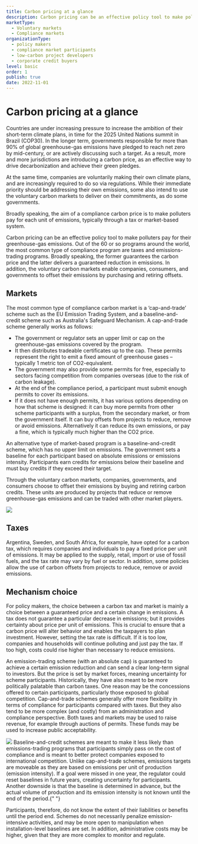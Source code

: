 ```yaml
---
title: Carbon pricing at a glance
description: Carbon pricing can be an effective policy tool to make polluters pay for their greenhouse-gas emissions. Out of the 60 or so programs around the world, the most common are taxes and emission-trading programs. Broadly speaking, the former guarantees the carbon price and the latter delivers a guaranteed reduction in emissions.
marketType:
  - Voluntary markets
  - Compliance markets
organizationType:
  - policy makers
  - compliance market participants
  - low-carbon project developers
  - corporate credit buyers
level: basic
order: 1
publish: true
date: 2022-11-01
---
```


# Carbon pricing at a glance

Countries are under increasing pressure to increase the ambition of their short-term climate plans, in time for the 2025 United Nations summit  in Brazil (COP30).  In the longer term, governments responsible for more than 90% of global greenhouse-gas emissions have pledged to reach net zero by mid-century, or are actively discussing such a target. As a result, more and more jurisdictions are introducing a carbon price, as an effective way to drive decarbonization and achieve their green pledges.

At the same time, companies are voluntarily making their own climate plans, and are increasingly required to do so via regulations. While their immediate priority should be addressing their own emissions, some also intend to use the voluntary carbon markets to deliver on their commitments, as do some governments. 

Broadly speaking, the aim of a compliance  carbon price is to make polluters pay for each unit of emissions, typically through a tax or market-based system.

<KeyMessage>
  Carbon pricing can be an effective policy tool to make polluters pay for their
  greenhouse-gas emissions. Out of the 60 or so programs around the world, the
  most common type of compliance program are taxes and emissions-trading programs. Broadly speaking, the
  former guarantees the carbon price and the latter delivers a guaranteed
  reduction in emissions. In addition, the voluntary carbon markets enable companies, consumers, and governments to offset their emissions by purchasing and retiring offsets.
</KeyMessage>

## Markets

The most common type of compliance carbon market is a ‘cap-and-trade’ scheme such as the EU Emission Trading System, and a baseline-and-credit scheme such as Australia's Safeguard Mechanism. A cap-and-trade scheme generally works as follows:

- The government or regulator sets an upper limit or cap on the greenhouse-gas emissions covered by the program.
- It then distributes tradeable certificates up to the cap. These permits represent the right to emit a fixed amount of greenhouse gases – typically 1 metric ton of CO2-equivalent.
- The government may also provide some permits for free, especially to sectors facing competition from companies overseas (due to the risk of carbon leakage).
- At the end of the compliance period, a participant must submit enough permits to cover its emissions.
- If it does not have enough permits, it has various options depending on how that scheme is designed: it can buy more permits from other scheme participants with a surplus, from the secondary market, or from the government itself. It can buy offsets from projects to reduce, remove or avoid emissions. Alternatively it can reduce its own emissions, or pay a fine, which is typically much higher than the CO2 price.

An alternative type of market-based program is a baseline-and-credit scheme, which has no upper limit on emissions. The government sets a baseline for each participant based on absolute emissions or emissions intensity. Participants earn credits for emissions below their baseline and must buy credits if they exceed their target.

Through the voluntary carbon markets, companies, governments, and consumers choose to offset their emissions by buying and retiring carbon credits. These units are produced by projects that reduce or remove greenhouse-gas emissions and can be traded with other market players.

<Image src="at-a-glance-1.png" ratio={0} />

## Taxes

Argentina, Sweden, and South Africa, for example, have opted for a carbon tax, which requires companies and individuals to pay a fixed price per unit of emissions. It may be applied to the supply, retail, import or use of fossil fuels, and the tax rate may vary by fuel or sector. In addition, some policies allow the use of carbon offsets from projects to reduce, remove or avoid emissions.

## Mechanism choice

For policy makers, the choice between a carbon tax and market is mainly a choice between a guaranteed price and a certain change in emissions. A tax does not guarantee a particular decrease in emissions; but it provides certainty about price per unit of emissions. This is crucial to ensure that a carbon price will alter behavior and enables the taxpayers to plan investment. However, setting the tax rate is difficult. If it is too low, companies and households will continue polluting and just pay the tax. If too high, costs could rise higher than necessary to reduce emissions.

An emission-trading scheme (with an absolute cap) is guaranteed to achieve a certain emission reduction and can send a clear long-term signal to investors. But the price is set by market forces, meaning uncertainty for scheme participants. Historically, they have also meant to be more politically palatable than carbon taxes. One reason may be the concessions offered to certain participants, particularly those exposed to global competition. Cap-and-trade schemes generally offer more flexibility in terms of compliance for participants compared with taxes. But they also tend to be more complex (and costly) from an administration and compliance perspective. Both taxes and markets may be used to raise revenue, for example through auctions of permits. These funds may be used to increase public acceptability.

<Image src="at-a-glance-2.png" ratio={0} />
Baseline-and-credit schemes are meant to make it less likely than emissions-trading
programs that participants simply pass on the cost of compliance and is meant to
better protect companies exposed to international competition. Unlike cap-and-trade
schemes, emissions targets are moveable as they are based on emissions per unit of
production (emission intensity). If a goal were missed in one year, the regulator
could reset baselines in future years, creating uncertainty for participants. Another
downside is that the baseline is determined in advance, but the actual volume of
production and its emission intensity is not known until the end of the period.{" "}

Participants, therefore, do not know the extent of their liabilities or benefits until the period end. Schemes do not necessarily penalize emission-intensive activities, and may be more open to manipulation when installation-level baselines are set. In addition, administrative costs may be higher, given that they are more complex to monitor and regulate.
